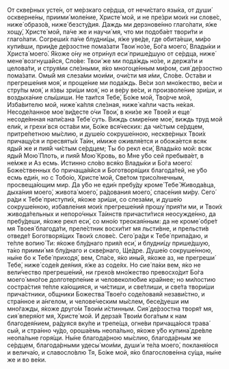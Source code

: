 От скве́рных усте́н, от ме́рзкаго се́рдца, от нечи́стаго язы́ка, от души́ оскверне́ны, приими́ моле́ние, Христе́ мой, и не пре́зри мои́х ни слове́с, ниже́ образо́в, ниже́ безсту́дия. Даждь ми дерзнове́нно глаго́лати, я́же хощу́, Христе́ мой, па́че же и научи́ мя, что ми подоба́ет твори́ти и глаго́лати. Согреши́х па́че блудни́цы, я́же уве́де, где обита́еши, ми́ро купи́вши, прии́де де́рзостне пома́зати Твои́ но́зе, Бо́га моего́, Влады́ки и Христа́ моего́. Я́коже о́ну не отри́нул еси́ прише́дшую от се́рдца, ниже́ мене́ возгнуша́йся, Сло́ве: Твои́ же ми пода́ждь но́зе, и держа́ти и целова́ти, и струя́ми сле́зными, я́ко многоце́нным ми́ром, сия́ де́рзостно пома́зати. Омы́й мя слеза́ми мои́ми, очи́сти мя и́ми, Сло́ве. Оста́ви и прегреше́ния моя́, и проще́ние ми пода́ждь. Ве́си зол мно́жество, ве́си и стру́пы моя́, и я́звы зри́ши моя́, но и ве́ру ве́си, и произволе́ние зри́ши, и воздыха́ние слы́шиши. Не таи́тся Тебе́, Бо́же мой, Тво́рче мой, Изба́вителю мой, ниже́ ка́пля сле́зная, ниже́ ка́пли часть не́кая. Несоде́ланное мое́ ви́десте о́чи Твои́, в кни́зе же Твое́й и еще́ несоде́янная напи́сана Тебе́ суть. Виждь смире́ние мое́, виждь труд мой ели́к, и грехи́ вся оста́ви ми, Бо́же вся́ческих: да чи́стым се́рдцем, притре́петною мы́слию, и душе́ю сокруше́нною, нескве́рных Твои́х причащу́ся и пресвяты́х Та́ин, и́миже оживля́ется и обожа́ется всяк яды́й же и пия́й чи́стым се́рдцем; Ты бо рекл еси́, Влады́ко мой: всяк яды́й Мою́ Плоть, и пия́й Мою́ Кровь, во Мне у́бо сей пребыва́ет, в не́мже и Аз есмь. Истинно сло́во вся́ко Влады́ки и Бо́га моего́: Боже́ственных бо причаща́яйся и Боготворя́щих благода́тей, не у́бо есмь еди́н, но с Тобо́ю, Христе́ мой, Све́том трисо́лнечным, просвеща́ющим мир. Да у́бо не еди́н пребу́ду кроме́ Тебе́ Живода́вца, дыха́ния моего́, живота́ моего́, ра́дования моего́, спасе́ния ми́ру. Сего́ ра́ди к Тебе́ приступи́х, я́коже зри́ши, со слеза́ми, и душе́ю сокруше́нною, избавле́ния мои́х прегреше́ний прошу́ прия́ти ми, и Твои́х живода́тельных и непоро́чных Та́инств причасти́тися неосужде́нно, да пребу́деши, я́коже рекл еси́, со мно́ю треокая́нным: да не кроме́ обре́т мя Твоея́ благода́ти, преле́стник восхи́тит мя льсти́вне, и прельсти́в отведе́т Боготворя́щих Твои́х слове́с. Сего́ ра́ди к Тебе́ припа́даю, и те́пле вопию́ Ти: я́коже блу́днаго прия́л еси́, и блудни́цу прише́дшую, та́ко приими́ мя блу́днаго и скве́рнаго, Ще́дре. Душе́ю сокруше́нною, ны́не бо к Тебе́ приходя́, вем, Спа́се, я́ко ины́й, я́коже аз, не прегреши́ Тебе́, ниже́ соде́я дея́ния, я́же аз соде́ях. Но сие́ па́ки вем, я́ко не вели́чество прегреше́ний, ни грехо́в мно́жество превосхо́дит Бо́га моего́ мно́гое долготерпе́ние и человеколю́бие кра́йнее; но ми́лостию состра́стия те́пле ка́ющияся, и чи́стиши, и све́тлиши, и све́та твори́ши прича́стники, о́бщники Божества́ Твое́го соде́ловаяй незави́стно, и стра́нное и а́нгелом, и челове́ческим мы́слем, бесе́дуеши им мно́гажды, я́коже друго́м Твои́м и́стинным. Сия́ де́рзостна творя́т мя, сия́ вперя́ют мя, Христе́ мой. И дерза́я Твои́м бога́тым к нам благодея́нием, ра́дуяся вку́пе и трепе́ща, огне́ви причаща́юся трава́ сый, и стра́нно чу́до, ороша́емь неопа́льно, я́коже у́бо купина́ дре́вле неопа́льне горя́щи. Ны́не благода́рною мы́слию, благода́рным же се́рдцем, благода́рными удесы́ мои́ми, души́ и те́ла моего́, покланя́юся и велича́ю, и славосло́влю Тя, Бо́же мой, я́ко благослове́нна су́ща, ны́не же и во ве́ки.
